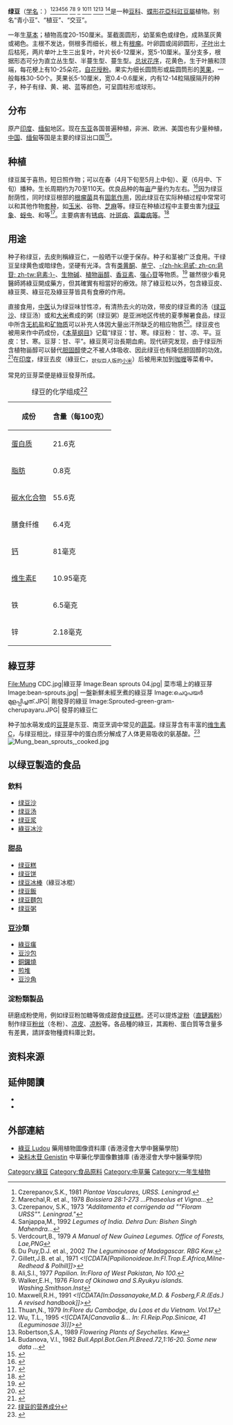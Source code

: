 {{stack begin}}{{Speciesbox
| image = Mung bean (Vigna radiata) Dired open Pod in Hong Kong.JPG
| image_caption = 豆莢熟透，開莢
| genus =Vigna sect. Ceratotropis
| species =radiata
| authority = ([[L.|L.]]) [[R.Wilczek|R.Wilczek]], 1954
| synonyms = 
  {{Plainlist | style = margin-left: 1em; text-indent: -1em; |
*''Azukia radiata'' <small>(L.) Ohwi</small>
*''Phaseolus abyssinicus'' <small>Savi</small>
*''Phaseolus aureus'' <small>Roxb.</small>
*''Phaseolus aureus'' <small>Wall.</small>
*''Phaseolus aureus'' <small>Zuccagni</small>
*''Phaseolus chanetii'' <small>(H.Lev.) H.Lev.</small>
*''Phaseolus hirtus'' <small>Retz.</small>
*''Phaseolus novo-guineense'' <small>Baker f.</small>
*''Phaseolus radiatus'' <small>L.</small>
*''Phaseolus setulosus'' <small>Dalzell</small>
*''Phaseolus sublobatus'' <small>Roxb.</small>
*''Phaseolus trinervius'' <small>Wight & Arn.</small>
*''Pueraria chanetii'' <small>H.Lev.</small>
*''Rudua aurea'' <small>(Roxb.) F.Maek.</small>
*''Rudua aurea'' <small>(Roxb.) Maekawa</small>
*''Vigna brachycarpa'' <small>Kurz</small>
*''Vigna opistricha'' <small>A.Rich.</small>
*''Vigna perrieriana'' <small>R.Vig.</small>
*''Vigna sublobata'' <small>(Roxb.) Babu & S.K.Sharma</small>
*''Vigna sublobata'' <small>(Roxb.) Bairig. & al.</small>
  }}
|synonyms_ref = <ref>{{cite web |url=http://www.theplantlist.org/tpl1.1/search?q=Vigna+radiata |title=The Plant List: A Working List of All Plant Species |accessdate=13 January 2015 |archive-date=2019-01-22 |archive-url=https://web.archive.org/web/20190122183422/http://www.theplantlist.org/tpl1.1/search?q=Vigna+radiata |dead-url=no }}</ref>
}}{{stack end}}

'''绿豆'''（[[学名|学名]]：''{{lang|la|Vigna radiata}}''）<ref name = "C132">Czerepanov,S.K., 1981 ''Plantae Vasculares, URSS. Leningrad.''</ref><ref name = "C133">Marechal,R. et al., 1978 ''Boissiera 28:1-273 ...Phaseolus et Vigna...''</ref><ref name = "C134">Czerepanov, S.K., 1973 ''"Additamenta et corrigenda ad ""Floram URSS"". Leningrad."''</ref><ref name = "C135">Sanjappa,M., 1992 ''Legumes of India. Dehra Dun: Bishen Singh Mahendra...''</ref><ref name = "C136">Verdcourt,B., 1979 ''A Manual of New Guinea Legumes. Office of Forests, Lae,PNG''</ref><ref name = "C137">Du Puy,D.J. et al., 2002 ''The Leguminosae of Madagascar. RBG Kew.''</ref>
<ref name = "C138">Gillett,J.B. et al., 1971 ''<![CDATA[Papilionoideae.In:Fl.Trop.E.Africa,Milne-Redhead & Polhill]]>''</ref><ref name = "C139">Ali,S.I., 1977 ''Papilion. In:Flora of West Pakistan, No 100.''</ref>
<ref name = "C1310">Walker,E.H., 1976 ''Flora of Okinawa and S.Ryukyu islands. Washing.Smithson.Inst''</ref>
<ref name = "C1311">Maxwell,R.H., 1991 ''<![CDATA[In:Dassanayake,M.D. & Fosberg,F.R.(Eds.) A revised handbook]]>''</ref><ref name = "C1312">Thuan,N., 1979 ''In:Flore du Cambodge, du Laos et du Vietnam. Vol.17''</ref>
<ref name = "C1313">Wu, T.L., 1995 ''<![CDATA[Canavalia &... In: Fl.Reip.Pop.Sinicae, 41 (Leguminosae 3)]]>''</ref><ref name = "C1314">Robertson,S.A., 1989 ''Flowering Plants of Seychelles. Kew''</ref>
<ref name = "C1315">Budanova, V.I., 1982 ''Bull.Appl.Bot.Gen.Pl.Breed.72,1:16-20. Some new data ...''</ref>是一种[[豆科|豆科]]、[[蝶形花亞科|蝶形花亞科]][[豇豆屬|豇豆屬]]植物。别名“青小豆”、“植豆”、“交豆”。

一年生[[草本|草本]]；植物高度20-150厘米。茎截面圆形，幼茎紫色或绿色，成熟茎灰黄或褐色。主根不发达，侧根多而细长，根上有[[根瘤|根瘤]]。叶卵圆或阔卵圆形，[[子叶|子叶]]出土后枯死，两片单叶上生三出复叶，叶片长6-12厘米，宽5-10厘米。茎分支多，根据形态可分为直立丛生型、半蔓生型、蔓生型。[[花序|总状花序]]，花黄色，生于叶腋和顶端，每花梗上有10-25朵花，[[自花授粉|自花授粉]]。果实为细长圆筒形或扁圆筒形的[[荚果|荚果]]，一般每株30-50个。荚果长5-10厘米，宽0.4-0.6厘米，内有12-14粒隔膜隔开的种子，种子有绿、黄、褐、蓝等颜色，可呈圆柱形或球形。
{{gallery
|File:Vigna radiata MHNT.BOT.2009.17.4.jpg|豆莢与豆子
|File:MungBeans.jpg|綠豆
}}

==分布==
原产[[印度|印度]]、[[缅甸|缅甸]]地区。现在[[东亚|东亚]]各国普遍种植，非洲、欧洲、美国也有少量种植，[[中华人民共和国|中国]]、[[缅甸|缅甸]]等国是主要的绿豆出口国<ref>{{cite news|language=zh-hans|url=http://www.hunangrain.com.cn/contentshow2.asp?idn=26843|title=2006/07年度我国绿豆市场分析|publisher=潇湘粮网|pages=|date=2006-11-17|accessdate=2009年6月24日}}{{dead link|date=2018年1月 |bot=InternetArchiveBot |fix-attempted=yes }}</ref>。

== 种植 ==
绿豆属于喜热，短日照作物；可以在春（4月下旬至5月上中旬）、夏（6月中、下旬）播种。生长周期约为70至110天。优良品种的每[[亩|亩]]产量约为{{convert|150|kg}}左右。<ref>{{cite news|language=zh-hans|url=http://www.agri.com.cn/zhongzi/2004/3/7/2731.htm|title=播种秋绿豆选择好品种|publisher=金农网|pages=|date=|accessdate=2009年6月24日}}{{Dead link|date=2018年6月 |bot=InternetArchiveBot |fix-attempted=no }}</ref>因为绿豆耐荫性，同时绿豆根部的[[根瘤菌|根瘤菌]]具有[[固氮作用|固氮作用]]，因此绿豆在实际种植过程中常常可以和其他作物[[套种|套种]]，如[[玉米|玉米]]、谷物、[[芝麻|芝麻]]等。绿豆在种植过程中主要虫害为[[绿豆象|绿豆象]]、[[蚜虫|蚜虫]]、{{tsl|en|Mythimna separata|粘虫}}和{{tsl|en|Loxostege sticticalis|草地螟}}等<ref>{{cite news|language=zh-hans|url=http://www.ahnw.gov.cn/2006nykj/ShowYwyd.asp?GUID={C8EC0F3B-4268-437E-8961-C6F3A23FA8B6}|title=绿豆的种植条件如何|publisher=农业科技|pages=|date=2004-02-05|accessdate=2009年6月24日|deadurl=yes|archiveurl=https://web.archive.org/web/20170305014402/http://www.ahnw.gov.cn/2006nykj/ShowYwyd.asp?GUID=%7BC8EC0F3B-4268-437E-8961-C6F3A23FA8B6%7D|archivedate=2017年3月5日}}</ref>。主要病害有[[锈病|锈病]]、[[叶斑病|叶斑病]]、[[霜霉病等|霜霉病等]]。<ref>{{cite news|language=zh-hans|url=http://www.jlstnet.net/html/kjxn/bmxx/page/homepage_show17674.htm|title=绿豆栽培技术|publisher=吉林科技网|pages=|date=2008-08-26|accessdate=2009年6月24日|deadurl=yes|archiveurl=https://web.archive.org/web/20110110043553/http://www.jlstnet.net/html/kjxn/bmxx/page/homepage_show17674.htm|archivedate=2011年1月10日}}</ref>

== 用途 ==
种子称绿豆，去皮則稱綠豆仁，一般晒干以便于保存。种子和茎被广泛食用。干绿豆呈绿黄色或暗绿色，坚硬有光泽。含有[[类黄酮|类黄酮]]、[[单宁|单宁]]、[[皂苷|-{zh-hk:皂甙; zh-cn:皂苷; zh-tw:皂素;}-]]、[[生物碱|生物碱]]、[[植物甾醇|植物甾醇]]、[[香豆素|香豆素]]、[[强心苷|强心苷]]等物质。<ref>{{cite news|language=zh-hans|url=http://food.39.net/pr/089/24/655078.html|title=煮绿豆汤别扔掉豆皮|publisher=39健康网|pages=|date=2008-09-24|accessdate=2009年6月24日}}</ref>
{{medical}}
雖然很少看見醫師將綠豆開成藥方，但其確實有相當好的療效。除了綠豆粒以外，包含綠豆皮、綠豆莢、綠豆花及綠豆芽皆具有食療的作用。

直接食用，[[中医|中医]]认为绿豆味甘性凉，有清热去火的功效，带皮的绿豆煮的汤（[[绿豆沙|绿豆沙]]、绿豆汤）或和[[大米|大米]]煮成的粥（绿豆粥）是亚洲地区传统的夏季解暑食品，绿豆中所含[[无机盐|无机盐]]和[[矿物质|矿物质]]可以补充人体因大量出汗所缺乏的相应物质<ref>{{cite news|language=zh-hans|url=http://www.7808.com.cn/news.asp?NewsId=540l|title=安利健康提示  绿豆的药理作用|publisher=安利产品网店|pages=|date=2009-06-23|accessdate=2009年6月24日|archive-url=https://web.archive.org/web/20150518075942/http://www.7808.com.cn/news.asp?NewsId=540l|archive-date=2015年5月18日|dead-url=yes}}</ref>。绿豆皮也被用来作中药成份，《[[本草纲目|本草纲目]]》记载“绿豆：甘、寒。绿豆粉： 甘、凉、平。豆皮：甘、寒。豆芽：甘、平”。綠豆莢可治長期血痢。现代研究发现，由于绿豆所含植物甾醇可以替代[[胆固醇|胆固醇]]使之不被人体吸收、因此绿豆也有降低胆固醇的功效。<ref>{{cite news|language=zh-hans|url=http://www.sfncc.org.cn/Z_Show.asp?ArticleID=1745|title=新型功能食品添加剂——植物甾醇|publisher=国家食物与营养咨询委员会|pages=|date=2007-06-26|accessdate=2009年6月24日}}{{Dead link|date=2018年7月 |bot=InternetArchiveBot |fix-attempted=yes }}</ref>在[[印度|印度]]，绿豆去皮（綠豆仁，<sub>狀似巨人版的[[小米|小米]]</sub>）后被用来加到[[咖喱|咖喱]]等菜肴中。

常見的豆芽菜便是綠豆發芽所成。

{{col-begin}}
{{col-3}}
{| class="wikitable" border="1"
|+ 绿豆的化学组成<ref>[http://tool.httpcn.com/Html/Yingyang/263769149.shtml 绿豆的营养成分]</ref>
! 成份 !! 含量（每100克）
|-
| [[蛋白质|蛋白质]] || 21.6克
|-
| [[脂肪|脂肪]] || 0.8克
|-
| [[碳水化合物|碳水化合物]] || 55.6克
|-
| 膳食纤维 || 6.4克
|-
| [[钙|钙]] || 81毫克
|-
| [[维生素E|维生素E]] || 10.95毫克
|-
| 铁 || 6.5毫克
|-
| 锌 || 2.18毫克
|}{{col-3}}
{{nutritional value 
| name= 綠豆（原生種子）
| kJ=1452
| protein=23.86 g
| fat=1.15 g
| carbs=62.62 g
| fiber=16.3 g
| sugars=6.6 g
| calcium_mg=132
| iron_mg=6.74
| magnesium_mg=189
| phosphorus_mg=367
| potassium_mg=1246
| zinc_mg=2.68
| manganese_mg=1.035
| vitC_mg=4.8
| thiamin_mg=0.621
| riboflavin_mg=0.233
| niacin_mg=2.251
| pantothenic_mg=1.91
| vitB6_mg=0.382
| folate_ug=625
| vitE_mg=0.51
| vitK_ug=9
| source_usda = 1
| note=[http://ndb.nal.usda.gov/ndb/search/list?qlookup=16080&format=Full Link to USDA Database entry]
}}{{col-3}}
{{nutritional value 
| name= 蒸煮熟的綠豆
| kJ=441
| protein=7.02 g
| fat=0.38 g
| carbs=19.15 g
| fiber=7.6 g
| sugars=2 g
| calcium_mg=27
| iron_mg=1.4
| magnesium_mg=48
| phosphorus_mg=99
| potassium_mg=266
| zinc_mg=0.84
| manganese_mg=0.298
| vitC_mg=1
| thiamin_mg=0.164
| riboflavin_mg=0.061
| niacin_mg=0.577
| pantothenic_mg=0.41
| vitB6_mg=0.067
| folate_ug=159
| vitE_mg=0.15
| vitK_ug=2.7
| source_usda = 1
| note=[http://ndb.nal.usda.gov/ndb/search/list?qlookup=16081&format=Full Link to USDA Database entry]
}}
{{col-end}}

== 綠豆芽 ==
{{nutritional value 
| name= 綠豆芽
| kJ=126
| protein=3.04 g
| fat=0.18 g
| carbs=5.94 g
| fiber=1.8 g
| sugars=4.13 g
| calcium_mg=13
| iron_mg=0.91
| magnesium_mg=21
| phosphorus_mg=54
| potassium_mg=149
| zinc_mg=0.41
| manganese_mg=0.188
| vitC_mg=13.2
| thiamin_mg=0.084
| riboflavin_mg=0.124
| niacin_mg=0.749
| pantothenic_mg=0.38
| vitB6_mg=0.088
| folate_ug=61
| vitE_mg=0.1
| vitK_ug=33
| source_usda = 1
| note=[http://ndb.nal.usda.gov/ndb/search/list?qlookup=11043&format=Full Link to USDA Database entry]
}}
{{main|:en:Sprouting|l1= 綠豆芽|豆芽}}<gallery>
File:Mung CDC.jpg|綠豆芽
Image:Bean sprouts 04.jpg| 菜市場上的綠豆芽
Image:bean-sprouts.jpg| 一盤新鮮未經烹煮的綠豆芽
Image:ചെറുപയര്‍ മുളപ്പിച്ചത്.JPG| 剛發芽的綠豆
Image:Sprouted-green-gram-cherupayaru.JPG| 發芽的綠豆仁
</gallery>
种子加水萌发成的[[豆芽|豆芽]]是东亚、南亚烹调中常见的[[蔬菜|蔬菜]]。绿豆芽含有丰富的[[维生素C|维生素C]]，与绿豆相比，绿豆芽中的蛋白质分解成了人体更易吸收的氨基酸。<ref>{{cite news|language=zh-hans|url=http://www.shiliao.com.cn/2005/3-23/13112028558.html|title=绿豆芽|publisher=中国食疗网|pages=|date=2005-03-23|accessdate=2009年6月25日}}</ref>
[[File:Mung_bean_sprouts,_cooked.jpg|thumb]]

== 以绿豆製造的食品 ==

=== 飲料 ===
* [[绿豆沙|绿豆沙]]
* [[绿豆汤|绿豆汤]]
* [[绿豆浆|绿豆浆]]
* [[綠豆冰沙|綠豆冰沙]]

=== 甜品 ===
* [[绿豆糕|绿豆糕]]
* [[绿豆饼|绿豆饼]]
* [[绿豆冰棒|绿豆冰棒]]（綠豆冰棍）
* [[绿豆飯|绿豆飯]]
* [[绿豆麵包|绿豆麵包]]
* [[绿豆粥|绿豆粥]]

=== [[豆沙|豆沙]]類 ===
* [[綠豆癀|綠豆癀]]
* [[豆沙包|豆沙包]]
* [[銅鑼燒|銅鑼燒]]
* [[煎堆|煎堆]]
* [[豆沙角|豆沙角]]

=== 淀粉類製品 ===
研磨成粉使用，例如绿豆粉加糖等做成甜食[[绿豆糕|绿豆糕]]。还可以提炼[[淀粉|淀粉]]（[[直鏈澱粉|直鏈澱粉]]）制作绿豆[[粉丝|粉丝]]（冬粉）、[[凉皮|凉皮]]、[[凉粉_(中国北方)|凉粉]]等。各品種的綠豆，其澱粉、蛋白質等含量多有差異，請詳查物種資料庫比對。

== 资料来源 ==
{{reflist|2}}

== 延伸閱讀 ==
{{Commons cat multi|Vigna radiata|Mung beans|Mung bean dishes}}
{{Wikispecies|Vigna radiata}}
* {{ITIS |id=506804 |taxon=mung bean ''Vigna radiata''}}
* {{ITIS |id=530971 |taxon=mung bean ''Vigna radiata'' var. ''radiata''}}
{{Wikisource further reading}}

==外部連結==		
* [http://libproject.hkbu.edu.hk/was40/detail?lang=ch&channelid=1288&searchword=herb_id=D00343 綠豆 Ludou] 藥用植物圖像資料庫 (香港浸會大學中醫藥學院) {{zh}}{{en}}
* [http://libproject.hkbu.edu.hk/was40/detail?channelid=22253&lang=cht&searchword=code=P00471 染料木苷 Genistin] 中草藥化學圖像數據庫 (香港浸會大學中醫藥學院) {{zh}}{{en}}
   
{{主要经济作物}}
{{Taxonbar|from=Q484447}}

[[Category:綠豆|Category:綠豆]]
[[Category:食品原料|Category:食品原料]]
[[Category:中草藥|Category:中草藥]]
[[Category:一年生植物|Category:一年生植物]]